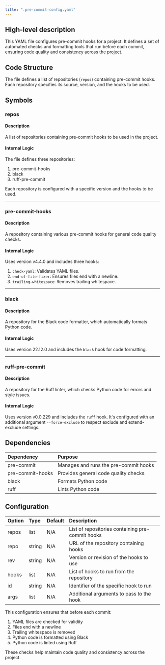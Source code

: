 ```yaml
---
title: ".pre-commit-config.yaml"
---
```


## High-level description
This YAML file configures pre-commit hooks for a project. It defines a set of automated checks and formatting tools that run before each commit, ensuring code quality and consistency across the project.

## Code Structure
The file defines a list of repositories (`repos`) containing pre-commit hooks. Each repository specifies its source, version, and the hooks to be used.

## Symbols

### repos
#### Description
A list of repositories containing pre-commit hooks to be used in the project.

#### Internal Logic
The file defines three repositories:
1. pre-commit-hooks
2. black
3. ruff-pre-commit

Each repository is configured with a specific version and the hooks to be used.

___

### pre-commit-hooks
#### Description
A repository containing various pre-commit hooks for general code quality checks.

#### Internal Logic
Uses version v4.4.0 and includes three hooks:
1. `check-yaml`: Validates YAML files.
2. `end-of-file-fixer`: Ensures files end with a newline.
3. `trailing-whitespace`: Removes trailing whitespace.

___

### black
#### Description
A repository for the Black code formatter, which automatically formats Python code.

#### Internal Logic
Uses version 22.12.0 and includes the `black` hook for code formatting.

___

### ruff-pre-commit
#### Description
A repository for the Ruff linter, which checks Python code for errors and style issues.

#### Internal Logic
Uses version v0.0.229 and includes the `ruff` hook. It's configured with an additional argument `--force-exclude` to respect exclude and extend-exclude settings.

## Dependencies
| Dependency | Purpose |
|:-----------|:--------|
| pre-commit | Manages and runs the pre-commit hooks |
| pre-commit-hooks | Provides general code quality checks |
| black | Formats Python code |
| ruff | Lints Python code |

## Configuration
| Option | Type | Default | Description |
|:-------|:-----|:--------|:------------|
| repos | list | N/A | List of repositories containing pre-commit hooks |
| repo | string | N/A | URL of the repository containing hooks |
| rev | string | N/A | Version or revision of the hooks to use |
| hooks | list | N/A | List of hooks to run from the repository |
| id | string | N/A | Identifier of the specific hook to run |
| args | list | N/A | Additional arguments to pass to the hook |

This configuration ensures that before each commit:
1. YAML files are checked for validity
2. Files end with a newline
3. Trailing whitespace is removed
4. Python code is formatted using Black
5. Python code is linted using Ruff

These checks help maintain code quality and consistency across the project.